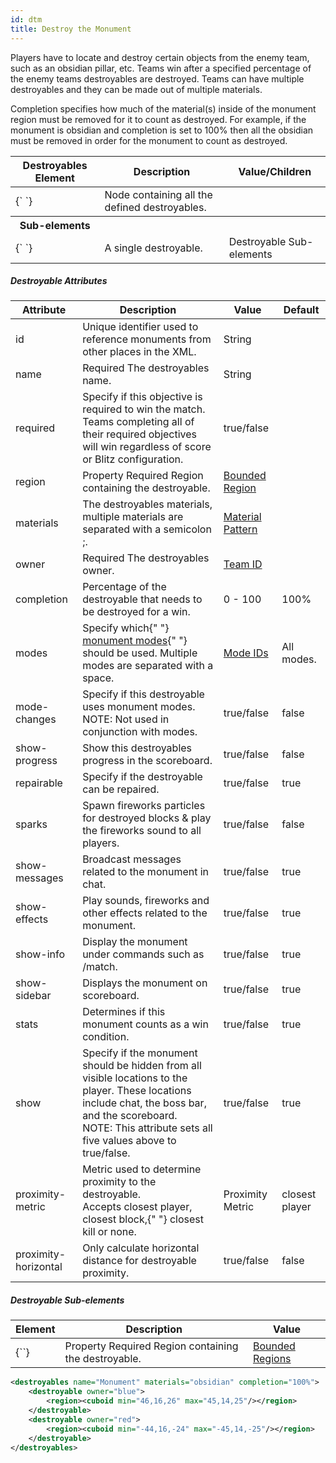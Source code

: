```yaml
---
id: dtm
title: Destroy the Monument
---
```


Players have to locate and destroy certain objects from the enemy team, such as an obsidian pillar, etc. Teams win after a specified percentage of the enemy teams destroyables are destroyed. Teams can have multiple destroyables and they can be made out of multiple materials.

Completion specifies how much of the material(s) inside of the monument region must be removed for it to count as destroyed. For example, if the monument is obsidian and completion is set to 100% then all the obsidian must be removed in order for the monument to count as destroyed.

<div className="table-container">
  <table>
    <thead>
      <tr>
        <th>Destroyables Element</th>
        <th>Description</th>
        <th>Value/Children</th>
      </tr>
    </thead>
    <tbody>
      <tr>
        <td>
          <label>{`<destroyables> </destroyables>`}</label>
        </td>
        <td>Node containing all the defined destroyables.</td>
        <td></td>
      </tr>
      <tr>
        <th>Sub-elements</th>
        <th />
        <th />
      </tr>
      <tr>
        <td>
          <label>{`<destroyable> </destroyable>`}</label>
        </td>
        <td>A single destroyable.</td>
        <td>
          <span className="badge badge--secondary">
            Destroyable Sub-elements
          </span>
        </td>
      </tr>
    </tbody>
  </table>
</div>

##### Destroyable Attributes

<div className="table-container">
  <table>
    <thead>
      <tr>
        <th>Attribute</th>
        <th>Description</th>
        <th>Value</th>
        <th>Default</th>
      </tr>
    </thead>
    <tbody>
      <tr>
        <td>
          <label>id</label>
        </td>
        <td>
          Unique identifier used to reference monuments from other places in the
          XML.
        </td>
        <td>
          <span className="badge badge--primary">String</span>
        </td>
        <td></td>
      </tr>
      <tr>
        <td>
          <label>name</label>
        </td>
        <td>
          <span className="badge badge--danger">Required</span>
          The destroyables name.
        </td>
        <td>
          <span className="badge badge--primary">String</span>
        </td>
        <td></td>
      </tr>
      <tr>
        <td>
          <label>required</label>
        </td>
        <td>
          Specify if this objective is required to win the match. Teams
          completing all of their required objectives will win regardless of
          score or Blitz configuration.
        </td>
        <td>
          <span className="badge badge--primary">true/false</span>
        </td>
        <td></td>
      </tr>
      <tr>
        <td>
          <label>region</label>
        </td>
        <td>
          <span
            className="badge badge--secondary"
            title="Can be either this attribute or a sub-element."
          >
            Property
          </span>
          <span className="badge badge--danger">Required</span>
          Region containing the destroyable.
        </td>
        <td>
          <a href="/docs/modules/mechanics/regions">Bounded Region</a>
        </td>
        <td></td>
      </tr>
      <tr>
        <td>
          <label>materials</label>
        </td>
        <td>
          The destroyables materials, multiple materials are separated with a
          semicolon <label>;</label>.
        </td>
        <td>
          <a href="/docs/reference/items/inventory#material_matchers">
            Material Pattern
          </a>
        </td>
        <td></td>
      </tr>
      <tr>
        <td>
          <label>owner</label>
        </td>
        <td>
          <span className="badge badge--danger">Required</span>
          The destroyables owner.
        </td>
        <td>
          <a href="/docs/modules/format/teams">Team ID</a>
        </td>
        <td></td>
      </tr>
      <tr>
        <td>
          <label>completion</label>
        </td>
        <td>
          Percentage of the destroyable that needs to be destroyed for a win.
        </td>
        <td>
          <span className="badge badge--primary">0 - 100</span>
        </td>
        <td>100%</td>
      </tr>
      <tr>
        <td>
          <label>modes</label>
        </td>
        <td>
          Specify which{" "}
          <a href="/docs/modules/objectives/monument-modes">monument modes</a>{" "}
          should be used. Multiple modes are separated with a space.
        </td>
        <td>
          <a href="/docs/modules/objectives/monument-modes">Mode IDs</a>
        </td>
        <td>All modes.</td>
      </tr>
      <tr>
        <td>
          <label>mode-changes</label>
        </td>
        <td>
          Specify if this destroyable uses monument modes.
          <br />
          <label>NOTE:</label>
          Not used in conjunction with <label>modes</label>.
        </td>
        <td>
          <span className="badge badge--primary">true/false</span>
        </td>
        <td>false</td>
      </tr>
      <tr>
        <td>
          <label>show-progress</label>
        </td>
        <td>Show this destroyables progress in the scoreboard.</td>
        <td>
          <span className="badge badge--primary">true/false</span>
        </td>
        <td>false</td>
      </tr>
      <tr>
        <td>
          <label>repairable</label>
        </td>
        <td>Specify if the destroyable can be repaired.</td>
        <td>
          <span className="badge badge--primary">true/false</span>
        </td>
        <td>true</td>
      </tr>
      <tr>
        <td>
          <label>sparks</label>
        </td>
        <td>
          Spawn fireworks particles for destroyed blocks & play the fireworks
          sound to all players.
        </td>
        <td>
          <span className="badge badge--primary">true/false</span>
        </td>
        <td>false</td>
      </tr>
      <tr>
        <td>
          <label>show-messages</label>
        </td>
        <td>Broadcast messages related to the monument in chat.</td>
        <td>
          <span className="badge badge--primary">true/false</span>
        </td>
        <td>true</td>
      </tr>
      <tr>
        <td>
          <label>show-effects</label>
        </td>
        <td>
          Play sounds, fireworks and other effects related to the monument.
        </td>
        <td>
          <span className="badge badge--primary">true/false</span>
        </td>
        <td>true</td>
      </tr>
      <tr>
        <td>
          <label>show-info</label>
        </td>
        <td>
          Display the monument under commands such as <label>/match</label>.
        </td>
        <td>
          <span className="badge badge--primary">true/false</span>
        </td>
        <td>true</td>
      </tr>
      <tr>
        <td>
          <label>show-sidebar</label>
        </td>
        <td>Displays the monument on scoreboard.</td>
        <td>
          <span className="badge badge--primary">true/false</span>
        </td>
        <td>true</td>
      </tr>
      <tr>
        <td>
          <label>stats</label>
        </td>
        <td>Determines if this monument counts as a win condition.</td>
        <td>
          <span className="badge badge--primary">true/false</span>
        </td>
        <td>true</td>
      </tr>
      <tr>
        <td>
          <label>show</label>
        </td>
        <td>
          Specify if the monument should be hidden from all visible locations to
          the player. These locations include chat, the boss bar, and the
          scoreboard.
          <br />
          <label>NOTE:</label>
          This attribute sets all five values above to true/false.
        </td>
        <td>
          <span className="badge badge--primary">true/false</span>
        </td>
        <td>true</td>
      </tr>
      <tr>
        <td>
          <label>proximity-metric</label>
        </td>
        <td>
          Metric used to determine proximity to the destroyable.
          <br />
          Accepts <label>closest player</label>, <label>closest block</label>,{" "}
          <label>closest kill</label> or <label>none</label>.
        </td>
        <td>
          <span className="badge badge--primary">Proximity Metric</span>
        </td>
        <td>
          <label>closest player</label>
        </td>
      </tr>
      <tr>
        <td>
          <label>proximity-horizontal</label>
        </td>
        <td>Only calculate horizontal distance for destroyable proximity.</td>
        <td>
          <span className="badge badge--primary">true/false</span>
        </td>
        <td>false</td>
      </tr>
    </tbody>
  </table>
</div>

##### Destroyable Sub-elements

<div className="table-container">
  <table>
    <thead>
      <tr>
        <th>Element</th>
        <th>Description</th>
        <th>Value</th>
      </tr>
    </thead>
    <tbody>
      <tr>
        <td>
          <label>{`<region>`}</label>
        </td>
        <td>
          <span
            className="badge badge--secondary"
            title="Can be either this sub-element or an attribute."
          >
            Property
          </span>
          <span className="badge badge--danger">Required</span>
          Region containing the destroyable.
        </td>
        <td>
          <a href="/docs/modules/mechanics/regions">Bounded Regions</a>
        </td>
      </tr>
    </tbody>
  </table>
</div>

```xml
<destroyables name="Monument" materials="obsidian" completion="100%">
    <destroyable owner="blue">
        <region><cuboid min="46,16,26" max="45,14,25"/></region>
    </destroyable>
    <destroyable owner="red">
        <region><cuboid min="-44,16,-24" max="-45,14,-25"/></region>
    </destroyable>
</destroyables>
```
